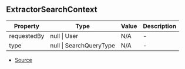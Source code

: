 ## ExtractorSearchContext


| Property | Type | Value | Description |
| ----------- | ----------- | ----------- | ----------- |
| requestedBy | null \| User | N/A | - |
| type | null \| SearchQueryType | N/A | - |


- [Source](https://github.com/Androz2091/discord-player/blob/99052a9/packages/discord-player/src/extractors/BaseExtractor.ts#L105)